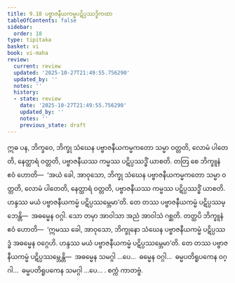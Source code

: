 ```yaml
---
title: 9.18 ပဗ္ဗာဇနီယကမ္မပဋိပ္ပဿဒ္ဓိကထာ
tableOfContents: false
sidebar:
  order: 18
type: tipitaka
basket: vi
book: vi-maha
review:
  current: review
  updated: '2025-10-27T21:49:55.756290'
  updated_by: ''
  notes: ''
  history:
  - state: review
    date: '2025-10-27T21:49:55.756290'
    updated_by: ''
    notes: ''
    previous_state: draft
---
```



<ReviewStatus review={frontmatter.review} showDetails={true} />

<HypothesisAnnotation frontmatter={frontmatter} />

<DynamicBreadcrumb />

<Division number="424" book="vi-maha" e="ch" v="3" p="463">

<Paragraph number="1865" book="vi-maha">
ဣဓ ပန, ဘိက္ခဝေ, ဘိက္ခု သံဃေန ပဗ္ဗာဇနီယကမ္မကတော သမ္မာ ဝတ္တတိ, လောမံ ပါတေတိ, နေတ္ထာရံ ဝတ္တတိ, ပဗ္ဗာဇနီယဿ ကမ္မဿ ပဋိပ္ပဿဒ္ဓိံ ယာစတိ. တတြ စေ ဘိက္ခူနံ ဧဝံ ဟောတိ—  ‘အယံ ခေါ, အာဝုသော, ဘိက္ခု သံဃေန ပဗ္ဗာဇနီယကမ္မကတော သမ္မာ ဝတ္တတိ, လောမံ ပါတေတိ, နေတ္ထာရံ ဝတ္တတိ, ပဗ္ဗာဇနီယဿ ကမ္မဿ ပဋိပ္ပဿဒ္ဓိံ ယာစတိ. ဟန္ဒဿ မယံ ပဗ္ဗာဇနီယကမ္မံ ပဋိပ္ပဿမ္ဘေမာ’တိ. တေ တဿ ပဗ္ဗာဇနီယကမ္မံ ပဋိပ္ပဿမ္ဘေန္တိ—  အဓမ္မေန ဝဂ္ဂါ. သော တမှာ အာဝါသာ အညံ အာဝါသံ ဂစ္ဆတိ. တတ္ထပိ ဘိက္ခူနံ ဧဝံ ဟောတိ—  ‘ဣမဿ ခေါ, အာဝုသော, ဘိက္ခုနော သံဃေန ပဗ္ဗာဇနီယကမ္မံ ပဋိပ္ပဿဒ္ဓံ အဓမ္မေန ဝဂ္ဂေဟိ. ဟန္ဒဿ မယံ ပဗ္ဗာဇနီယကမ္မံ ပဋိပ္ပဿမ္ဘေမာ’တိ. တေ တဿ ပဗ္ဗာဇနီယကမ္မံ ပဋိပ္ပဿမ္ဘေန္တိ—  အဓမ္မေန သမဂ္ဂါ …ပေ…  ဓမ္မေန ဝဂ္ဂါ…  ဓမ္မပတိရူပကေန ဝဂ္ဂါ…  ဓမ္မပတိရူပကေန သမဂ္ဂါ …ပေ… .

</Paragraph>
</Division>

<Paragraph number="1866" type="center" book="vi-maha">
စက္ကံ ကာတဗ္ဗံ.
</Paragraph>